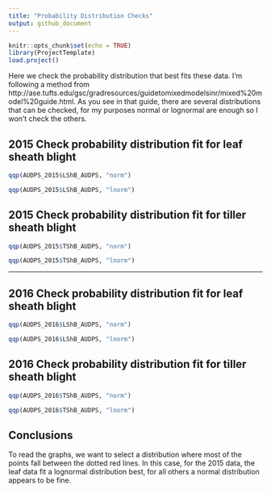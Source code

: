 ```yaml
---
title: "Probability Distribution Checks"
output: github_document
---
```


```r
knitr::opts_chunk$set(echo = TRUE)
library(ProjectTemplate)
load.project()
```

Here we check the probability distribution that best fits these data. I'm following a method from http://ase.tufts.edu/gsc/gradresources/guidetomixedmodelsinr/mixed%20model%20guide.html. As you see in that guide, there are several distributions that can be checked, for my purposes normal or lognormal are enough so I won't check the others.

## 2015 Check probability distribution fit for leaf sheath blight

```r

qqp(AUDPS_2015$LShB_AUDPS, "norm")

qqp(AUDPS_2015$LShB_AUDPS, "lnorm")

```

## 2015 Check probability distribution fit for tiller sheath blight

```r

qqp(AUDPS_2015$TShB_AUDPS, "norm")

qqp(AUDPS_2015$TShB_AUDPS, "lnorm")

```

*******

## 2016 Check probability distribution fit for leaf sheath blight

```r

qqp(AUDPS_2016$LShB_AUDPS, "norm")

qqp(AUDPS_2016$LShB_AUDPS, "lnorm")

```

## 2016 Check probability distribution fit for tiller sheath blight

```r

qqp(AUDPS_2016$TShB_AUDPS, "norm")

qqp(AUDPS_2016$TShB_AUDPS, "lnorm")

```

## Conclusions

To read the graphs, we want to select a distribution where most of the points fall between the dotted red lines. In this case, for the 2015 data, the leaf data fit a lognormal distribution best, for all others a normal distribution appears to be fine.
